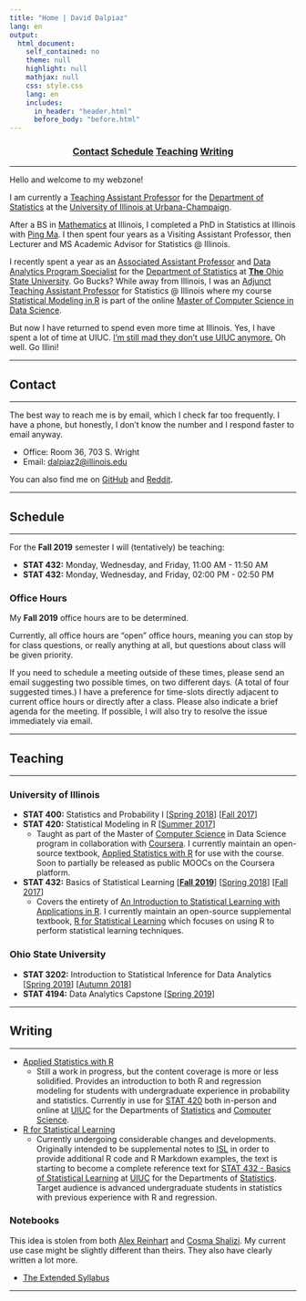 ```yaml
---
title: "Home | David Dalpiaz"
lang: en
output:
  html_document:
    self_contained: no
    theme: null
    highlight: null
    mathjax: null
    css: style.css
    lang: en
    includes:
      in_header: "header.html"
      before_body: "before.html"
---
```


<center>
  <h3>
    <a class="creatednav" href="#contact">Contact</a> 
    <a class="creatednav" href="#schedule">Schedule</a> 
    <a class="creatednav" href="#teaching">Teaching</a> 
    <a class="creatednav" href="#writing">Writing</a>
  </h3>
</center>
<hr>

Hello and welcome to my webzone! 

I am currently a [Teaching Assistant Professor](https://stat.illinois.edu/directory/profile/dalpiaz2) for the [Department of Statistics](https://stat.illinois.edu/) at the [University of Illinois at Urbana-Champaign](https://illinois.edu/).

After a BS in [Mathematics](https://math.illinois.edu/) at Illinois, I completed a PhD in Statistics at Illinois with [Ping Ma](http://malab.uga.edu/). I then spent four years as a Visiting Assistant Professor, then Lecturer and MS Academic Advisor for Statistics @ Illinois.

I recently spent a year as an [Associated Assistant Professor](https://stat.osu.edu/people/dalpiaz.14) and [Data Analytics Program Specialist](https://data-analytics.osu.edu/) for the [Department of Statistics](https://stat.osu.edu/) at [**The** Ohio State University](https://www.osu.edu/). Go Bucks? While away from Illinois, I was an [Adjunct Teaching Assistant Professor](https://stat.illinois.edu/directory/profile/dalpiaz2) for Statistics @ Illinois where my course [Statistical Modeling in R](http://stat420.org) is part of the online [Master of Computer Science in Data Science](https://www.coursera.org/degrees/masters-in-computer-data-science). 

But now I have returned to spend even more time at Illinois. Yes, I have spent a lot of time at UIUC. [I’m still mad they don’t use UIUC anymore.](https://en.wikipedia.org/wiki/List_of_the_oldest_currently_registered_Internet_domain_names) Oh well. Go Illini!

***

## Contact

***

The best way to reach me is by email, which I check far too frequently. I have a phone, but honestly, I don't know the number and I respond faster to email anyway. 

- Office: Room 36, 703 S. Wright
- Email: [dalpiaz2@illinois.edu](mailto:dalpiaz2@illinois.edu)

You can also find me on [GitHub](https://github.com/daviddalpiaz/) and [Reddit](https://www.reddit.com/user/daviddalpiaz).

***

## Schedule

***

For the **Fall 2019** semester I will (tentatively) be teaching:

- **STAT 432:** Monday, Wednesday, and Friday, 11:00 AM - 11:50 AM
- **STAT 432:** Monday, Wednesday, and Friday, 02:00 PM - 02:50 PM

### Office Hours

My **Fall 2019** office hours are to be determined.

Currently, all office hours are "open" office hours, meaning you can stop by for class questions, or really anything at all, but questions about class will be given priority.

If you need to schedule a meeting outside of these times, please send an email suggesting two possible times, on two different days. (A total of four suggested times.) I have a preference for time-slots directly adjacent to current office hours or directly after a class. Please also indicate a brief agenda for the meeting. If possible, I will also try to resolve the issue immediately via email.

***

## Teaching

***

### University of Illinois 

- **STAT 400:** Statistics and Probability I [[Spring 2018](https://daviddalpiaz.github.io/stat400sp18/)] [[Fall 2017](https://daviddalpiaz.github.io/stat400fa17/)]
- **STAT 420:** Statistical Modeling in R [[Summer 2017](https://www.coursera.org/learn/stat-420/)]
    - Taught as part of the Master of [Computer Science](https://cs.illinois.edu/) in Data Science program in collaboration with [Coursera](https://www.coursera.org/degrees/masters-in-computer-data-science). I currently maintain an open-source textbook, [Applied Statistics with R](https://daviddalpiaz.github.io/appliedstats/) for use with the course. Soon to partially be released as public MOOCs on the Coursera platform.
- **STAT 432:** Basics of Statistical Learning [[**Fall 2019**](http://stat432.org/fall-2019)] [[Spring 2018](https://daviddalpiaz.github.io/stat432sp18/)] [[Fall 2017](https://daviddalpiaz.github.io/stat430fa17/)]
    - Covers the entirety of [An Introduction to Statistical Learning with Applications in R](http://www-bcf.usc.edu/~gareth/ISL/). I currently maintain an open-source supplemental textbook, [R for Statistical Learning](https://daviddalpiaz.github.io/r4sl/) which focuses on using R to perform statistical learning techniques.

### Ohio State University

- **STAT 3202:** Introduction to Statistical Inference for Data Analytics [[Spring 2019](https://daviddalpiaz.github.io/stat3202-sp19//)] [[Autumn 2018](https://daviddalpiaz.github.io/stat3202-au18/)]
- **STAT 4194:** Data Analytics Capstone [[Spring 2019](https://daviddalpiaz.github.io/stat4194-sp19/)]

***

## Writing

***

- [Applied Statistics with R](https://daviddalpiaz.github.io/appliedstats/)
    - Still a work in progress, but the content coverage is more or less solidified. Provides an introduction to both R and regression modeling for students with undergraduate experience in probability and statistics. Currently in use for [STAT 420](https://courses.illinois.edu/schedule/2018/spring/STAT/420) both in-person and online at [UIUC](http://illinois.edu/) for the Departments of [Statistics](http://www.stat.illinois.edu/) and [Computer Science](https://cs.illinois.edu/).
- [R for Statistical Learning](https://daviddalpiaz.github.io/r4sl/)
    - Currently undergoing considerable changes and developments. Originally intended to be supplemental notes to [ISL](http://www-bcf.usc.edu/~gareth/ISL/) in order to provide additional R code and R Markdown examples, the text is starting to become a complete reference text for [STAT 432 - Basics of Statistical Learning](http://stat432.org) at [UIUC](http://illinois.edu/) for the Departments of [Statistics](http://www.stat.illinois.edu/). Target audience is advanced undergraduate students in statistics with previous experience with R and regression. 

### Notebooks

This idea is stolen from both [Alex Reinhart](https://www.refsmmat.com/) and [Cosma Shalizi](http://bactra.org/notebooks/). My current use case might be slightly different than theirs. They also have clearly written a lot more.

- [The Extended Syllabus](notebooks/extended-syllabus.html)

***
